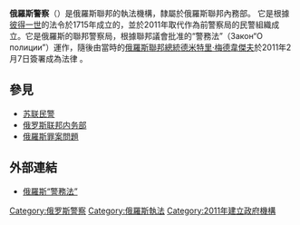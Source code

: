 {{Expand language|1=en|time=2021-02-25T07:43:52+00:00}}
{{Unreferenced|time=2021-02-02T10:47:52+00:00}}
{{Infobox law enforcement agency
|unit_name= 俄羅斯警察<br />{{lang|ru|Полиция России}}
|image= [[File:Patch_of_the_Police_of_Russia_2.svg|250px]]
|caption= 
|country= {{RUS}}
|type= [[警察|警察]]
|branch=
|dates= 1715年
|specialization= 
|command_structure= [[俄罗斯联邦内务部|俄罗斯联邦内务部]]
|size= 750,000名紀律人員和171名文職人員
|garrison= [[莫斯科|莫斯科]]
|ceremonial_chief=
|nickname= 
|motto= 我們為俄羅斯服務，我們為法律服務！<br />{{lang|ru|Служим России, служим закону!}}
|colors= [[黑色|黑色]]
|march=
|mascot=
|battles= 
|current_commander= 
|notable_commanders=
|anniversaries= 
|decorations=
|identification_symbol= [[File:Flag_of_the_Ministry_of_Internal_Affairs_of_the_Russian_Federation.svg|150px]]
|identification_symbol_label= 警察旗
}}
'''俄羅斯警察'''（{{lang|ru|Полиция России}}）是俄羅斯聯邦的執法機構，隸屬於俄羅斯聯邦內務部。 它是根據[[彼得一世|彼得一世]]的法令於1715年成立的，並於2011年取代作為前警察局的民警組織成立。它是俄羅斯的聯邦警察局，根據聯邦議會批准的“警務法”（Закон“О полиции”）運作，隨後由當時的[[俄羅斯聯邦總統|俄羅斯聯邦總統]][[德米特里·阿纳托利耶维奇·梅德韦杰夫|德米特里·梅德韋傑夫]]於2011年2月7日簽署成為法律 。

==參見==
*[[苏联民警|苏联民警]]
*[[俄罗斯联邦内务部|俄罗斯联邦内务部]]
* [[俄羅斯罪案問題|俄羅斯罪案問題]]
{{Commons category}}

== 外部連結 ==
*[http://visalink-russia.com/russian-federation-federal-law-police.html 俄羅斯“警務法”] {{Wayback|url=http://visalink-russia.com/russian-federation-federal-law-police.html |date=20200926001420 }}

{{俄罗斯政府部门}}

[[Category:俄罗斯警察|Category:俄罗斯警察]]
[[Category:俄羅斯執法|Category:俄羅斯執法]]
[[Category:2011年建立政府機構|Category:2011年建立政府機構]]